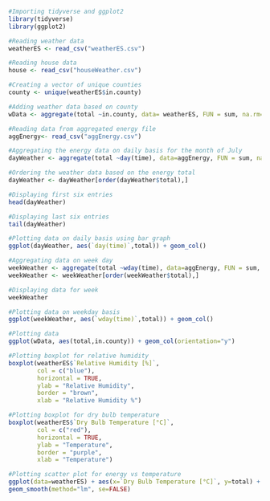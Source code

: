 ```r
#Importing tidyverse and ggplot2
library(tidyverse)
library(ggplot2)
```

```r
#Reading weather data
weatherES <- read_csv("weatherES.csv")
```
```r
#Reading house data
house <- read_csv("houseWeather.csv")
```


```r
#Creating a vector of unique counties
county <- unique(weatherES$in.county)
```


```r
#Adding weather data based on county
wData <- aggregate(total ~in.county, data= weatherES, FUN = sum, na.rm=TRUE)
```


```r
#Reading data from aggregated energy file
aggEnergy<- read_csv("aggEnergy.csv")
```

```r
#Aggregating the energy data on daily basis for the month of July
dayWeather <- aggregate(total ~day(time), data=aggEnergy, FUN = sum, na.rm = TRUE)
```

```r
#Ordering the weather data based on the energy total
dayWeather <- dayWeather[order(dayWeather$total),]
```


```r
#Displaying first six entries
head(dayWeather)
```

```r
#Displaying last six entries
tail(dayWeather)
```

```r
#Plotting data on daily basis using bar graph
ggplot(dayWeather, aes(`day(time)`,total)) + geom_col()
```


```r
#Aggregating data on week day
weekWeather <- aggregate(total ~wday(time), data=aggEnergy, FUN = sum, na.rm = TRUE)
weekWeather <- weekWeather[order(weekWeather$total),]
```


```r
#Displaying data for week
weekWeather
```

```r
#Plotting data on weekday basis
ggplot(weekWeather, aes(`wday(time)`,total)) + geom_col()
```


```r
#Plotting data
ggplot(wData, aes(total,in.county)) + geom_col(orientation="y")
```



```r
#Plotting boxplot for relative humidity
boxplot(weatherES$`Relative Humidity [%]`,
        col = c("blue"),
        horizontal = TRUE,
        ylab = "Relative Humidity",
        border = "brown",
        xlab = "Relative Humidity %")
```

```r
#Plotting boxplot for dry bulb temperature
boxplot(weatherES$`Dry Bulb Temperature [°C]`,
        col = c("red"),
        horizontal = TRUE,
        ylab = "Temperature",
        border = "purple",
        xlab = "Temperature")
```

```r
#Plotting scatter plot for energy vs temperature
ggplot(data=weatherES) + aes(x=`Dry Bulb Temperature [°C]`, y=total) + geom_point() +
geom_smooth(method="lm", se=FALSE)
```
